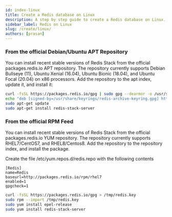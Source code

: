 ```yaml
---
id: index-linux
title: Create a Redis database on Linux
description: A step by step guide to create a Redis database on Linux.
sidebar_label: Redis on Linux
slug: /create/linux/
authors: [prasan]
---
```



<Authors frontMatter={frontMatter} />

### From the official Debian/Ubuntu APT Repository

You can install recent stable versions of Redis Stack from the official packages.redis.io APT repository. The repository currently supports Debian Bullseye (11), Ubuntu Xenial (16.04), Ubuntu Bionic (18.04), and Ubuntu Focal (20.04) on x86 processors. Add the repository to the apt index, update it, and install it:

```sh
curl -fsSL https://packages.redis.io/gpg | sudo gpg --dearmor -o /usr/share/keyrings/redis-archive-keyring.gpg
echo "deb [signed-by=/usr/share/keyrings/redis-archive-keyring.gpg] https://packages.redis.io/deb $(lsb_release -cs) main" | sudo tee /etc/apt/sources.list.d/redis.list
sudo apt-get update
sudo apt-get install redis-stack-server
```

### From the official RPM Feed

You can install recent stable versions of Redis Stack from the official packages.redis.io YUM repository. The repository currently supports RHEL7/CentOS7, and RHEL8/Centos8. Add the repository to the repository index, and install the package.

Create the file /etc/yum.repos.d/redis.repo with the following contents

```
[Redis]
name=Redis
baseurl=http://packages.redis.io/rpm/rhel7
enabled=1
gpgcheck=1
```

```sh
curl -fsSL https://packages.redis.io/gpg > /tmp/redis.key
sudo rpm --import /tmp/redis.key
sudo yum install epel-release
sudo yum install redis-stack-server
```
